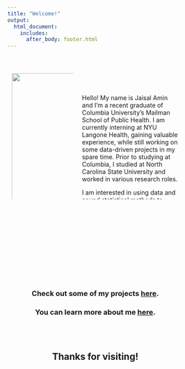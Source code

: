 ```yaml
---
title: "Welcome!"
output:
  html_document:
    includes:
      after_body: footer.html
---
```

  
  
&nbsp;

<html>
<head>
<meta name="viewport" content="width=device-width, initial-scale=1">
<style>
* {
  box-sizing: border-box;
}

/* Create two unequal columns that floats next to each other */
.column {
  float: left;
  padding: 10px;
  height: 300px;
}

.left {
  width: 40%;
}

.right {
  width: 60%;
}

/* Clear floats after the columns */
.row:after {
  content: "";
  display: table;
  clear: both;
}
</style>
</head>
<body>

<div class="row">
  <div class="column left">
<img class="profile" width="375" height="500" src="./final.jpg" />  
  </div>
  <div class="column right">
<br><br>
Hello! My name is Jaisal Amin and I’m a recent graduate of Columbia University's Mailman School of Public Health. I am currently interning at NYU Langone Health, gaining valuable experience, while still working on some data-driven projects in my spare time. Prior to studying at Columbia, I studied at North Carolina State University and worked in various research roles.

I am interested in using data and sound statistical methods to solve real-world problems. Outside the classroom, I enjoy perfecting my piano-playing skills and spending quality time with friends and family.

I keep this site updated with my latest projects and information, please feel free to check out my work or contact me with any inquiries!  
  
  </div>
</div>

</body>
</html>

<br><br><br><br><br><br><br><br><br><br>

<center>

### Check out some of my projects [here](projects.html).

### You can learn more about me [here](about.html).
<br><br>

## Thanks for visiting!
</center>

